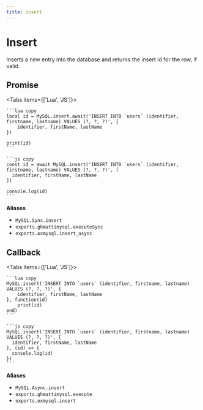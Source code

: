```yaml
---
title: insert
---
```



# Insert

Inserts a new entry into the database and returns the insert id for the row, if valid.

## Promise

<Tabs items={['Lua', 'JS']}>
  <Tab>

    ```lua copy
    local id = MySQL.insert.await('INSERT INTO `users` (identifier, firstname, lastname) VALUES (?, ?, ?)', {
        identifier, firstName, lastName
    })

    print(id)
    ```

  </Tab>
  <Tab>

    ```js copy
    const id = await MySQL.insert('INSERT INTO `users` (identifier, firstname, lastname) VALUES (?, ?, ?)', [
      identifier, firstName, lastName
    ])

    console.log(id)
    ```

  </Tab>
</Tabs>

**Aliases**

- `MySQL.Sync.insert`
- `exports.ghmattimysql.executeSync`
- `exports.oxmysql.insert_async`

## Callback

<Tabs items={['Lua', 'JS']}>
  <Tab>

    ```lua copy
    MySQL.insert('INSERT INTO `users` (identifier, firstname, lastname) VALUES (?, ?, ?)', {
        identifier, firstName, lastName
    }, function(id)
        print(id)
    end)
    ```

  </Tab>
  <Tab>

    ```js copy
    MySQL.insert('INSERT INTO `users` (identifier, firstname, lastname) VALUES (?, ?, ?)', [
      identifier, firstName, lastName
    ], (id) => {
      console.log(id)
    })
    ```

  </Tab>
</Tabs>

**Aliases**

- `MySQL.Async.insert`
- `exports.ghmattimysql.execute`
- `exports.oxmysql.insert`
